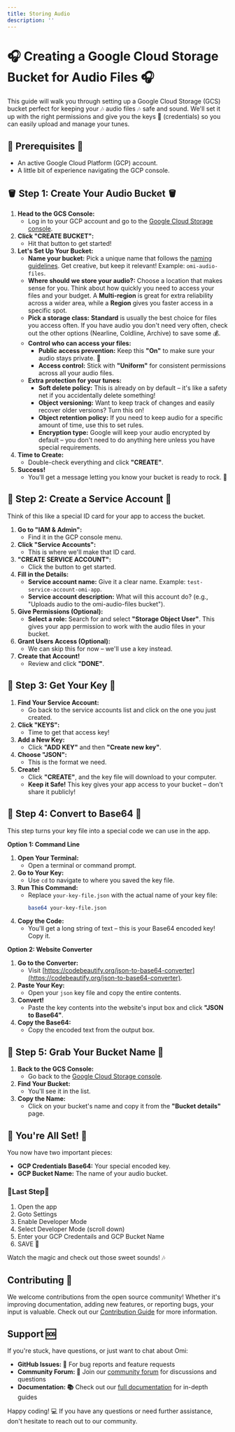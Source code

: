 ```yaml
---
title: Storing Audio
description: ''
---
```


# 🎧 Creating a Google Cloud Storage Bucket for Audio Files 🎧

This guide will walk you through setting up a Google Cloud Storage (GCS) bucket perfect for keeping your 🎶 audio files 🎶 safe and sound. We'll set it up with the right permissions and give you the keys 🔑 (credentials) so you can easily upload and manage your tunes.

## 🚀 Prerequisites 🚀

* An active Google Cloud Platform (GCP) account.
* A little bit of experience navigating the GCP console.

## 🪣 Step 1: Create Your Audio Bucket 🪣

1. **Head to the GCS Console:**
   - Log in to your GCP account and go to the [Google Cloud Storage console](https://console.cloud.google.com/storage/browser).
2. **Click "CREATE BUCKET":** 
   -  Hit that button to get started! 
3. **Let's Set Up Your Bucket:**
   - **Name your bucket:**  Pick a unique name that follows the [naming guidelines](https://cloud.google.com/storage/docs/naming-buckets#requirements). Get creative, but keep it relevant! Example: `omi-audio-files`.
   - **Where should we store your audio?:** Choose a location that makes sense for you. Think about how quickly you need to access your files and your budget. A **Multi-region** is great for extra reliability across a wider area, while a **Region** gives you faster access in a specific spot.
   - **Pick a storage class:**  **Standard** is usually the best choice for files you access often. If you have audio you don't need very often, check out the other options (Nearline, Coldline, Archive) to save some 💰.
   - **Control who can access your files:**
     - **Public access prevention:** Keep this **"On"** to make sure your audio stays private. 🤫
     - **Access control:**  Stick with **"Uniform"** for consistent permissions across all your audio files.
   - **Extra protection for your tunes:**
     - **Soft delete policy:** This is already on by default – it's like a safety net if you accidentally delete something! 
     - **Object versioning:** Want to keep track of changes and easily recover older versions? Turn this on!
     - **Object retention policy:**  If you need to keep audio for a specific amount of time, use this to set rules. 
     - **Encryption type:** Google will keep your audio encrypted by default – you don't need to do anything here unless you have special requirements.
4. **Time to Create:**
   - Double-check everything and click **"CREATE"**.
5. **Success!**
   - You'll get a message letting you know your bucket is ready to rock. 🤘

## 🔐 Step 2: Create a Service Account 🔐 

Think of this like a special ID card for your app to access the bucket.

1. **Go to "IAM & Admin":**
   - Find it in the GCP console menu.
2. **Click "Service Accounts":**
   - This is where we'll make that ID card.
3. **"CREATE SERVICE ACCOUNT":**
   - Click the button to get started.
4. **Fill in the Details:**
   - **Service account name:**  Give it a clear name. Example: `test-service-account-omi-app`.
   - **Service account description:**  What will this account do? (e.g., "Uploads audio to the omi-audio-files bucket").
5. **Give Permissions (Optional):**
   - **Select a role:** Search for and select **"Storage Object User"**. This gives your app permission to work with the audio files in your bucket.
6. **Grant Users Access (Optional):**
   - We can skip this for now – we'll use a key instead.
7. **Create that Account!**
   - Review and click **"DONE"**.

## 🔑 Step 3: Get Your Key 🔑

1. **Find Your Service Account:**
   - Go back to the service accounts list and click on the one you just created.
2. **Click "KEYS":**
   - Time to get that access key!
3. **Add a New Key:**
   - Click **"ADD KEY"** and then **"Create new key"**.
4. **Choose "JSON":**
   - This is the format we need.
5. **Create!**
   - Click **"CREATE"**, and the key file will download to your computer.
   - **Keep it Safe!**  This key gives your app access to your bucket – don't share it publicly!

## 🧬 Step 4: Convert to Base64 🧬

This step turns your key file into a special code we can use in the app.

**Option 1: Command Line**

1. **Open Your Terminal:**
   - Open a terminal or command prompt.
2. **Go to Your Key:**
   - Use `cd` to navigate to where you saved the key file.
3. **Run This Command:**
   - Replace `your-key-file.json` with the actual name of your key file:
     ```bash
     base64 your-key-file.json
     ```
4. **Copy the Code:**
   - You'll get a long string of text – this is your Base64 encoded key! Copy it.

**Option 2: Website Converter**

1. **Go to the Converter:**
   - Visit [https://codebeautify.org/json-to-base64-converter](https://codebeautify.org/json-to-base64-converter).
2. **Paste Your Key:**
   - Open your `json` key file and copy the entire contents.
3. **Convert!**
   - Paste the key contents into the website's input box and click **"JSON to Base64"**.
4. **Copy the Base64:**
   - Copy the encoded text from the output box.

## 📝 Step 5: Grab Your Bucket Name 📝

1. **Back to the GCS Console:**
   - Go back to the [Google Cloud Storage console](https://console.cloud.google.com/storage/browser).
2. **Find Your Bucket:**
   - You'll see it in the list.
3. **Copy the Name:**
   - Click on your bucket's name and copy it from the **"Bucket details"** page.

## 🎉 You're All Set! 🎉

You now have two important pieces:

* **GCP Credentials Base64:** Your special encoded key.
* **GCP Bucket Name:** The name of your audio bucket.

### 📱Last Step📱
1. Open the app
2. Goto Settings
3. Enable Developer Mode
4. Select Developer Mode (scroll down)
5. Enter your GCP Credentails and GCP Bucket Name
6. SAVE 🚀

Watch the magic and check out those sweet sounds! 🎶

## Contributing 🤝

We welcome contributions from the open source community! Whether it's improving documentation, adding new features, or reporting bugs, your input is valuable. Check out our [Contribution Guide](https://docs.omi.me/developer/Contribution/) for more information.

## Support 🆘

If you're stuck, have questions, or just want to chat about Omi:

- **GitHub Issues: 🐛** For bug reports and feature requests
- **Community Forum: 💬** Join our [community forum](https://discord.gg/omi) for discussions and questions
- **Documentation: 📚** Check out our [full documentation](https://docs.omi.me/) for in-depth guides

Happy coding! 💻 If you have any questions or need further assistance, don't hesitate to reach out to our community.
